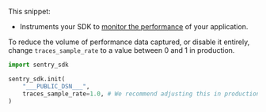This snippet:
- Instruments your SDK to [monitor the performance](/platforms/javascript/performance/) of your application.

<Note>
<markdown>

To reduce the volume of performance data captured, or disable it entirely, change `traces_sample_rate` to a value between 0 and 1 in production.

</markdown>
</Note>

```python
import sentry_sdk

sentry_sdk.init(
    "___PUBLIC_DSN___",
    traces_sample_rate=1.0, # We recommend adjusting this in production
)
```
